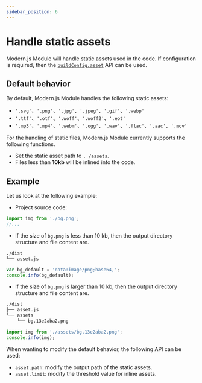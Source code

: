 ```yaml
---
sidebar_position: 6
---
```


# Handle static assets

Modern.js Module will handle static assets used in the code. If configuration is required, then the [`buildConfig.asset`](/en/api/config/build-config#asset) API can be used.

## Default behavior

By default, Modern.js Module handles the following static assets:

- `'.svg'`、`'.png'`、`'.jpg'`、`'.jpeg'`、`'.gif'`、`'.webp'`
- `'.ttf'`、`'.otf'`、`'.woff'`、`'.woff2'`、`'.eot'`
- `'.mp3'`、`'.mp4'`、`'.webm'`、`'.ogg'`、`'.wav'`、`'.flac'`、`'.aac'`、`'.mov'`

For the handling of static files, Modern.js Module currently supports the following functions.

- Set the static asset path to `. /assets`.
- Files less than **10kb** will be inlined into the code.

## Example

Let us look at the following example:

- Project source code:

```ts title="./src/asset.ts"
import img from './bg.png';
//...
```

- If the size of `bg.png` is less than 10 kb, then the output directory structure and file content are.

```bash
./dist
└── asset.js
```

```js title="./dist/asset.js"
var bg_default = 'data:image/png;base64,';
console.info(bg_default);
```

- If the size of `bg.png` is larger than 10 kb, then the output directory structure and file content are.

```bash
./dist
├── asset.js
└── assets
    └── bg.13e2aba2.png
```

```js title="./dist/asset.js"
import img from './assets/bg.13e2aba2.png';
console.info(img);
```

When wanting to modify the default behavior, the following API can be used:

- `asset.path`: modify the output path of the static assets.
- `asset.limit`: modify the threshold value for inline assets.

